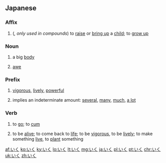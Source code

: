 ==Japanese==

===Affix===
{{ja-pos|affix}}

# {{ja-def|育}} ({{l|ja|sc=Latn|音読み|on'yomi}}'', only used in compounds'') to [[raise]] or [[bring up]] a [[child]]; to [[grow up]]

===Noun===
{{ja-noun}}

# {{ja-def|偉躯}} {{qualifier|rare}} a big [[body]]
# {{ja-def|畏懼}} [[awe]]

===Prefix===
{{ja-pos|prefix}}

# {{ja-def|生|活}} {{qualifier|attaches to nouns}} [[vigorous]], [[lively]], [[powerful]]
# {{ja-def|幾}} {{qualifier|attaches to nouns}} implies an indeterminate amount: [[several]], [[many]], [[much]], [[a lot]]

===Verb===
{{ja-verb|type=1}}

# {{ja-def|行く|往く}} to [[go]]; to [[cum]]
# {{ja-def|生く}} to be [[alive]]; to come back to [[life]]; to be [[vigorous]], to be [[lively]]; to make something [[live]], to [[plant]] something

[[af:いく]]
[[ko:いく]]
[[ky:いく]]
[[lo:いく]]
[[lt:いく]]
[[mg:いく]]
[[ja:いく]]
[[pl:いく]]
[[pt:いく]]
[[chr:いく]]
[[uk:いく]]
[[zh:いく]]